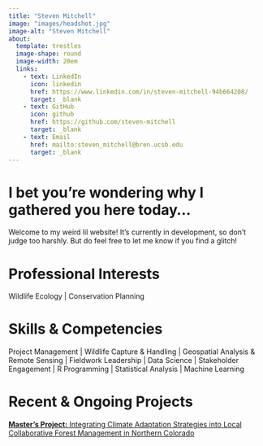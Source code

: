 ```yaml
---
title: "Steven Mitchell"
image: "images/headshot.jpg"
image-alt: "Steven Mitchell"
about:
  template: trestles
  image-shape: round
  image-width: 20em
  links: 
    - text: LinkedIn
      icon: linkedin
      href: https://www.linkedin.com/in/steven-mitchell-94b664208/
      target: _blank
    - text: GitHub
      icon: github
      href: https://github.com/steven-mitchell
      target: _blank
    - text: Email
      href: mailto:steven_mitchell@bren.ucsb.edu
      target: _blank
---
```


# I bet you're wondering why I gathered you here today...

Welcome to my weird lil website! It's currently in development, so don't judge too harshly. But do feel free to let me know if you find a glitch!

# Professional Interests

Wildlife Ecology | Conservation Planning

# Skills & Competencies

Project Management | Wildlife Capture & Handling | Geospatial Analysis & Remote Sensing | Fieldwork Leadership | Data Science | Stakeholder Engagement | R Programming | Statistical Analysis | Machine Learning
 
# Recent & Ongoing Projects
 
 <a href="https://bren.ucsb.edu/projects/integrating-climate-adaptation-strategies-local-collaborative-forest-management-northern"> **Master's Project:** Integrating Climate Adaptation Strategies into Local Collaborative Forest Management in Northern Colorado </a>
 
 